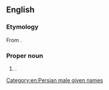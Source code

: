 ==English==

===Etymology===
From {{etyl|fa|en}} {{m|fa|بهروز|tr=Behruz}}.

===Proper noun===
{{en-proper noun}}

# {{non-gloss definition|A transliteration of a Persian male [[given name]]}}.

[[Category:en:Persian male given names]]